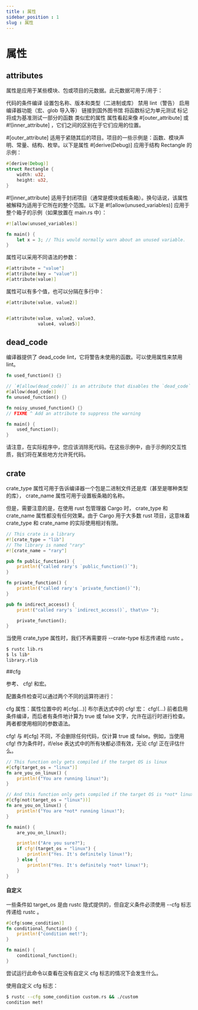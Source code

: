 ```yaml
---
title : 属性
sidebar_position : 1
slug : 属性
---
```

# 属性


## attributes

属性是应用于某些模块、包或项目的元数据。此元数据可用于/用于：

代码的条件编译
设置包名称、版本和类型（二进制或库）
 禁用 lint（警告）
启用编译器功能（宏、glob 导入等）
链接到国外图书馆
将函数标记为单元测试
标记将成为基准测试一部分的函数
  类似宏的属性
属性看起来像 #[outer_attribute] 或 #![inner_attribute] ，它们之间的区别在于它们应用的位置。

#[outer_attribute] 适用于紧随其后的项目。项目的一些示例是：函数、模块声明、常量、结构、枚举。以下是属性 #[derive(Debug)] 应用于结构 Rectangle 的示例：

```rust
#[derive(Debug)]
struct Rectangle {
    width: u32,
    height: u32,
}
```
#![inner_attribute] 适用于封闭项目（通常是模块或板条箱）。换句话说，该属性被解释为适用于它所在的整个范围。以下是 #![allow(unused_variables)] 应用于整个箱子的示例（如果放置在 main.rs 中）：



```rust
#![allow(unused_variables)]

fn main() {
    let x = 3; // This would normally warn about an unused variable.
}
```
属性可以采用不同语法的参数：

```rust
#[attribute = "value"]
#[attribute(key = "value")]
#[attribute(value)]
```
属性可以有多个值，也可以分隔在多行中：


```rust
#[attribute(value, value2)]


#[attribute(value, value2, value3,
            value4, value5)]
```

## dead_code

编译器提供了 dead_code lint，它将警告未使用的函数。可以使用属性来禁用 lint。
```rust
fn used_function() {}

// `#[allow(dead_code)]` is an attribute that disables the `dead_code` lint
#[allow(dead_code)]
fn unused_function() {}

fn noisy_unused_function() {}
// FIXME ^ Add an attribute to suppress the warning

fn main() {
    used_function();
}
```
请注意，在实际程序中，您应该消除死代码。在这些示例中，由于示例的交互性质，我们将在某些地方允许死代码。

## crate

crate_type 属性可用于告诉编译器一个包是二进制文件还是库（甚至是哪种类型的库）， crate_name 属性可用于设置板条箱的名称。

但是，需要注意的是，在使用 rust 包管理器 Cargo 时， crate_type 和 crate_name 属性都没有任何效果。由于 Cargo 用于大多数 rust 项目，这意味着 crate_type 和 crate_name 的实际使用相对有限。

```rust
// This crate is a library
#![crate_type = "lib"]
// The library is named "rary"
#![crate_name = "rary"]

pub fn public_function() {
    println!("called rary's `public_function()`");
}

fn private_function() {
    println!("called rary's `private_function()`");
}

pub fn indirect_access() {
    print!("called rary's `indirect_access()`, that\n> ");

    private_function();
}
```

当使用 crate_type 属性时，我们不再需要将 --crate-type 标志传递给 rustc 。
```bash
$ rustc lib.rs
$ ls lib*
library.rlib
```

##cfg

参考、 cfg! 和宏。

配置条件检查可以通过两个不同的运算符进行：

cfg 属性：属性位置中的 #[cfg(...)]
布尔表达式中的 cfg! 宏： cfg!(...)
前者启用条件编译，而后者有条件地计算为 true 或 false 文字，允许在运行时进行检查。两者都使用相同的参数语法。

cfg! 与 #[cfg] 不同，不会删除任何代码，仅计算 true 或 false。例如，当使用 cfg! 作为条件时，if/else 表达式中的所有块都必须有效，无论 cfg! 正在评估什么。

```rust
// This function only gets compiled if the target OS is linux
#[cfg(target_os = "linux")]
fn are_you_on_linux() {
    println!("You are running linux!");
}

// And this function only gets compiled if the target OS is *not* linux
#[cfg(not(target_os = "linux"))]
fn are_you_on_linux() {
    println!("You are *not* running linux!");
}

fn main() {
    are_you_on_linux();

    println!("Are you sure?");
    if cfg!(target_os = "linux") {
        println!("Yes. It's definitely linux!");
    } else {
        println!("Yes. It's definitely *not* linux!");
    }
}
```

#### 自定义

一些条件如 target_os 是由 rustc 隐式提供的，但自定义条件必须使用 --cfg 标志传递给 rustc 。

```rust
#[cfg(some_condition)]
fn conditional_function() {
    println!("condition met!");
}

fn main() {
    conditional_function();
}
```

尝试运行此命令以查看在没有自定义 cfg 标志的情况下会发生什么。

使用自定义 cfg 标志：
```bash
$ rustc --cfg some_condition custom.rs && ./custom
condition met!
```